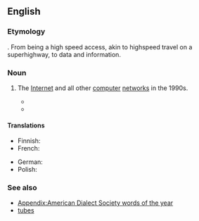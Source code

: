 ==English==
{{wikipedia}}

===Etymology===
{{rfelite|en}}
{{compound|lang=en|information|superhighway}}. From being a high speed access, akin to highspeed travel on a superhighway, to data and information.

===Noun===
{{en-noun|?}}

# {{lb|en|dated|computing}} The [[Internet]] and all other [[computer]] [[network]]s in the 1990s.
#* {{quote-magazine
|year=1994
|month=May
|title=The Phone Phenomenon
|author=Gary Turbak
|magazine={{w|The Rotarian}}
|volume=164
|issue=5
|page=32
|pageurl=https://books.google.ro/books?id=3jEEAAAAMBAJ&pg=PA32&dq=phonery
|passage=Developed nations also are moving at high speed toward the '''information superhighway''' being spearheaded by telephone technology. Britain, France, Germany, and other European nations are experimenting with high-tech phonery.
}}
#* {{quote-journal
|year=2011
|title=Rethinking Reasonable Expectations of Privacy in Online Social Networks
|author=Bryce Clayton Newell
|journal=Richmond Journal of Law and Technology
|volume=17
|issue=4
|page=2
|passage=Internet technologies and various software platforms make it much easier to communicate and find information about others' online communication. a For many – especially the younger generation – the “sacred precincts” of private life have extended onto the '''information superhighway'''.
}}

====Translations====
{{trans-top|The Internet and all other computer networks in the 1990s}}
* Finnish: {{t|fi|tiedon valtatie}}
* French: {{t|fr|autoroute de l'information}}
{{trans-mid}}
* German: {{t+|de|Datenautobahn|f}}
* Polish: {{t|pl|infostrada|f}}
{{trans-bottom}}

===See also===
* [[Appendix:American Dialect Society words of the year]]
* [[tubes]]